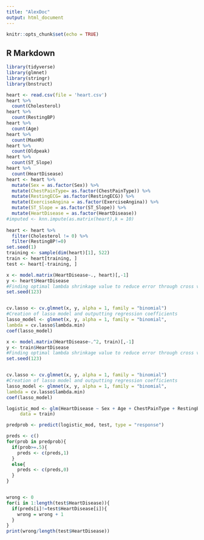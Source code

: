 ```yaml
---
title: "AlexDoc"
output: html_document
---
```


```r
knitr::opts_chunk$set(echo = TRUE)
```

## R Markdown

```r
library(tidyverse)
library(glmnet)
library(stringr)
library(bnstruct)
```


```r
heart <- read.csv(file = 'heart.csv')
heart %>% 
  count(Cholesterol)
heart %>% 
  count(RestingBP)
heart %>% 
  count(Age)
heart %>% 
  count(MaxHR)
heart %>% 
  count(Oldpeak)
heart %>% 
  count(ST_Slope)
heart %>% 
  count(HeartDisease)
heart <- heart %>% 
  mutate(Sex = as.factor(Sex)) %>% 
  mutate(ChestPainType= as.factor(ChestPainType)) %>% 
  mutate(RestingECG= as.factor(RestingECG)) %>%
  mutate(ExerciseAngina = as.factor(ExerciseAngina)) %>%
  mutate(ST_Slope = as.factor(ST_Slope)) %>%
  mutate(HeartDisease = as.factor(HeartDisease)) 
#imputed <- knn.impute(as.matrix(heart),k = 10)
  
heart <- heart %>% 
  filter(Cholesterol != 0) %>% 
  filter(RestingBP!=0)
set.seed(1)
training <- sample(dim(heart)[1], 522)
train <- heart[training, ]
test <- heart[-training, ]
```

```r
x <- model.matrix(HeartDisease~., heart)[,-1]
y <- heart$HeartDisease
#Finding optimal lambda shrinkage value to reduce error through cross validation
set.seed(123)


cv.lasso <- cv.glmnet(x, y, alpha = 1, family = "binomial")
#Creation of lasso model and outputting regression coefficients
lasso_model <- glmnet(x, y, alpha = 1, family = "binomial",
lambda = cv.lasso$lambda.min)
coef(lasso_model)
```

```r

x <- model.matrix(HeartDisease~.^2, train)[,-1]
y <- train$HeartDisease
#Finding optimal lambda shrinkage value to reduce error through cross validation
set.seed(123)


cv.lasso <- cv.glmnet(x, y, alpha = 1, family = "binomial")
#Creation of lasso model and outputting regression coefficients
lasso_model <- glmnet(x, y, alpha = 1, family = "binomial",
lambda = cv.lasso$lambda.min)
coef(lasso_model)

```
```r
logistic_mod <- glm(HeartDisease ~ Sex + Age + ChestPainType + RestingBP + Oldpeak + FastingBS+ ST_Slope+ MaxHR + RestingECG + ExerciseAngina + Cholesterol +  Age*Sex + Age*ChestPainType + Age*RestingBP+ Age*Oldpeak+Sex*ChestPainType + Sex*FastingBS+ Sex*Oldpeak + Sex*ST_Slope+ ChestPainType*FastingBS+ ChestPainType*MaxHR + ChestPainType*RestingECG + ChestPainType*ExerciseAngina + ChestPainType*Oldpeak + ChestPainType*ST_Slope + RestingBP*Cholesterol + RestingBP*ExerciseAngina + RestingBP*Oldpeak + RestingBP*ST_Slope + Cholesterol*ExerciseAngina + FastingBS*RestingECG + FastingBS*ST_Slope + RestingECG*ST_Slope + ExerciseAngina*Oldpeak + ExerciseAngina*ST_Slope + Oldpeak*ST_Slope , family = "binomial", 
     data = train)

predprob <- predict(logistic_mod, test, type = "response")

preds <- c()
for(prob in predprob){
  if(prob>=.5){
    preds <- c(preds,1)
  }
  else{
    preds <- c(preds,0)
  }
}


wrong <- 0
for(i in 1:length(test$HeartDisease)){
  if(preds[i]!=test$HeartDisease[i]){
    wrong = wrong + 1
  }
}
print(wrong/length(test$HeartDisease))

```

